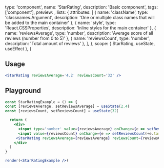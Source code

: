 
  type: 'component',
  name: 'StarRating',
  description: 'Basic component',
  tags: ['component'],
  preview: <StarRating />,
  lists: {
    attributes: [
      { name: 'className', type: 'classnames.Argument', description: 'One or multiple class names that will be added to the main container' },
      { name: 'style', type: 'React.CSSProperties', description: 'Inline styles for the main container' },
      { name: 'reviewsAverage', type: 'number', description: 'Average score of all reviews (number from 0 to 5)' },
      { name: 'reviewsCount', type: 'number', description: 'Total amount of reviews' },
    ],
  },
  scope: { StarRating, useState, useEffect },
}

## Usage

```jsx
<StarRating reviewsAverage='4.2' reviewsCount='32' />
```

## Playground

```jsx live render
const StarRatingExample = () => {
const [reviewsAverage, setReviewsAverage] = useState(2.4)
const [reviewsCount, setReviewsCount] = useState(32)

  return (
    <div>
      <input type='number' value={reviewsAverage} onChange={e => setReviewsAverage(+e.target.value)} />
      <input value={reviewsCount} onChange={e => setReviewsCount(+e.target.value)} />
     <StarRating reviewsAverage={reviewsAverage} reviewsCount={reviewsCount} />
    </div>
  )
}

render(<StarRatingExample />)
```

